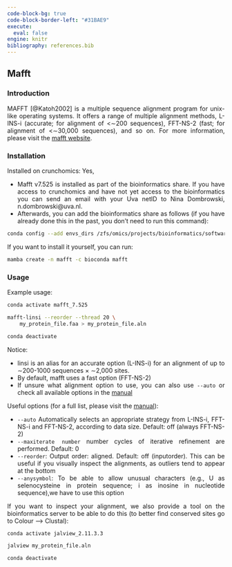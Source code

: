 ---
code-block-bg: true
code-block-border-left: "#31BAE9"
execute:
  eval: false
engine: knitr
bibliography: references.bib
---

<div style="text-align: justify">

## Mafft

### Introduction

MAFFT [@Katoh2002] is a multiple sequence alignment program for unix-like operating systems. It offers a range of multiple alignment methods, L-INS-i (accurate; for alignment of \<∼200 sequences), FFT-NS-2 (fast; for alignment of \<∼30,000 sequences), and so on. For more information, please visit the [mafft website](https://mafft.cbrc.jp/alignment/software/).

### Installation

Installed on crunchomics: Yes,

-   Mafft v7.525 is installed as part of the bioinformatics share. If you have access to crunchomics and have not yet access to the bioinformatics you can send an email with your Uva netID to Nina Dombrowski, n.dombrowski\@uva.nl.
-   Afterwards, you can add the bioinformatics share as follows (if you have already done this in the past, you don't need to run this command):

```{bash}
conda config --add envs_dirs /zfs/omics/projects/bioinformatics/software/miniconda3/envs/
```

If you want to install it yourself, you can run:

```{bash}
mamba create -n mafft -c bioconda mafft

```

### Usage

Example usage:

```{bash}
conda activate mafft_7.525

mafft-linsi --reorder --thread 20 \
    my_protein_file.faa > my_protein_file.aln

conda deactivate
```

Notice:

- linsi is an alias for an accurate option (L-INS-i) for an alignment of up to ∼200-1000 sequences × ∼2,000 sites. 
- By default, mafft uses a fast option (FFT-NS-2)
- If unsure what alignment option to use, you can also use `--auto` or check all available options in the [manual](https://mafft.cbrc.jp/alignment/software/manual/manual.html) 

Useful options (for a full list, please visit the [manual](https://mafft.cbrc.jp/alignment/software/manual/manual.html)):

-  `--auto `   Automatically selects an appropriate strategy from L-INS-i, FFT-NS-i and FFT-NS-2, according to data size. Default: off (always FFT-NS-2)  
-  `--maxiterate number `   number cycles of iterative refinement are performed. Default: 0 
-   `--reorder`:    Output order: aligned. Default: off (inputorder). This can be useful if you visually inspect the alignments, as outliers tend to appear at the bottom
-   `--anysymbol`: To be able to allow unusual characters (e.g., U as selenocysteine in protein sequence; i as inosine in nucleotide sequence),we have to use this option


If you want to inspect your alignment, we also provide a tool on the bioinformatics server to be able to do this (to better find conserved sites go to Colour --> Clustal):

```{bash}
conda activate jalview_2.11.3.3

jalview my_protein_file.aln

conda deactivate
```
